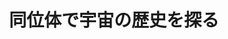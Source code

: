 ﻿---
title: "同位体で宇宙の歴史を探る"
category: "理学院"
vol: 46
interviewee: "圦本 尚義 "
url: ""
tags: []
pdf: "46-3.pdf"
career: ""
preface: "圦本では、隕石に含まれる安定同位体に注目して分析することで太陽系の歴史を解き明かそうとしている。また、素早く正確な同位体の検出のために、新しい観測機器の開発を並行して行っている。"
---
